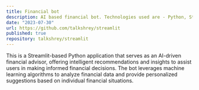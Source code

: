 ```yaml
---
title: Financial bot
description: AI based financial bot. Technologies used are - Python, Streamlit, Pandas, Numpy, Scikit-learn, Matplotlib, Seaborn, Plotly, Yahoo Finance API, etc.
date: "2023-07-30"
url: https://github.com/talkshrey/streamlit
published: true
repository: talkshrey/streamlit
---
```


This is a Streamlit-based Python application that serves as an AI-driven financial advisor, 
offering intelligent recommendations and insights to assist users in making informed financial
decisions. The bot leverages machine learning algorithms to analyze financial data and provide 
personalized suggestions based on individual financial situations.
